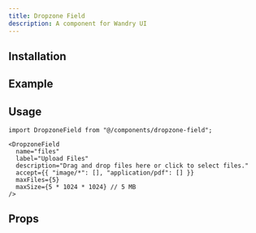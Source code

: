 ```yaml
---
title: Dropzone Field
description: A component for Wandry UI
---
```


## Installation

<CodeBlockCommand
  __pnpm__="pnpm dlx shadcn@latest add https://ui.wandry.com.ua/r/dropzone-field.json"
  __npm__="npx shadcn@latest add https://ui.wandry.com.ua/r/dropzone-field.json"
  __bun__="bunx --bun shadcn@latest add https://ui.wandry.com.ua/r/dropzone-field.json"
  __yarn__="yarn dlx shadcn@latest add https://ui.wandry.com.ua/r/dropzone-field.json"
/>

## Example

<ComponentPreview
  src="/registry/examples/dropzone-field-demo.tsx"
  name="dropzone-field-demo"
  description="A component for Wandry UI"
  align="center"
/>

## Usage

```tsx
import DropzoneField from "@/components/dropzone-field";
```

```tsx
<DropzoneField
  name="files"
  label="Upload Files"
  description="Drag and drop files here or click to select files."
  accept={{ "image/*": [], "application/pdf": [] }}
  maxFiles={5}
  maxSize={5 * 1024 * 1024} // 5 MB
/>
```

## Props

<AutoTypeTable
  path="registry/wandry-ui/dropzone-field.tsx"
  name="DropzoneFieldProps"
/>
